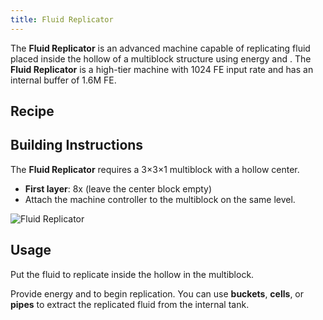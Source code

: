 ```yaml
---
title: Fluid Replicator
---
```


<ItemImage file="fluid_replicator" alt="Fluid Replicator" size="200" />

The **Fluid Replicator** is an advanced machine capable of replicating fluid placed inside the hollow of a multiblock structure using energy and <McItem slug="techreborn:uu-matter" />. 
The **Fluid Replicator** is a high-tier machine with 1024 FE input rate and has an internal buffer of 1.6M FE.

## Recipe

<CraftingTable recipe="input techreborn:tungstensteel_plate techreborn:energy_flow_chip techreborn:tungstensteel_plate input techreborn:energy_flow_chip techreborn:highly_advanced_machine_block techreborn:energy_flow_chip input techreborn:industrial_electrolyzer techreborn:superconductor techreborn:chemical_reactor output techreborn:fluid_replicator" />

## Building Instructions

The **Fluid Replicator** requires a 3×3×1 multiblock with a hollow center.

- **First layer**: 8x <McItem slug="techreborn:advanced_machine_casing" /> (leave the center block empty)
- Attach the machine controller to the multiblock on the same level.

<img src="/img/blocks/fluid_replicator.png" alt="Fluid Replicator" />

## Usage

Put the fluid to replicate inside the hollow in the multiblock.

Provide energy and <McItem slug="techreborn:uu-matter" /> to begin replication. You can use **buckets**, **cells**, or **pipes** to extract the replicated fluid from the internal tank.
